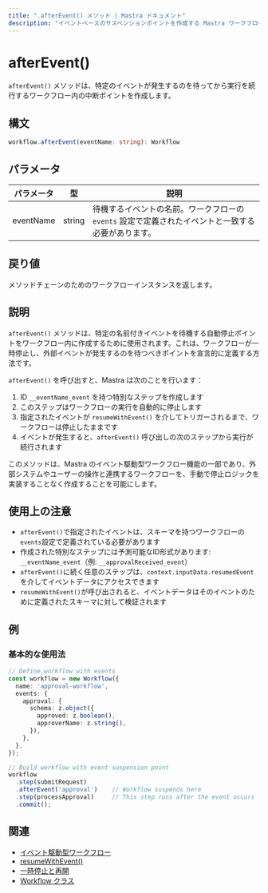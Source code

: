 ```yaml
---
title: ".afterEvent() メソッド | Mastra ドキュメント"
description: "イベントベースのサスペンションポイントを作成する Mastra ワークフローの afterEvent メソッドのリファレンス。"
---
```


# afterEvent()

`afterEvent()` メソッドは、特定のイベントが発生するのを待ってから実行を続行するワークフロー内の中断ポイントを作成します。

## 構文

```typescript
workflow.afterEvent(eventName: string): Workflow
```

## パラメータ

| パラメータ | 型 | 説明 |
|-----------|------|-------------|
| eventName | string | 待機するイベントの名前。ワークフローの `events` 設定で定義されたイベントと一致する必要があります。 |

## 戻り値

メソッドチェーンのためのワークフローインスタンスを返します。

## 説明

`afterEvent()` メソッドは、特定の名前付きイベントを待機する自動停止ポイントをワークフロー内に作成するために使用されます。これは、ワークフローが一時停止し、外部イベントが発生するのを待つべきポイントを宣言的に定義する方法です。

`afterEvent()` を呼び出すと、Mastra は次のことを行います：

1. ID `__eventName_event` を持つ特別なステップを作成します
2. このステップはワークフローの実行を自動的に停止します
3. 指定されたイベントが `resumeWithEvent()` を介してトリガーされるまで、ワークフローは停止したままです
4. イベントが発生すると、`afterEvent()` 呼び出しの次のステップから実行が続行されます

このメソッドは、Mastra のイベント駆動型ワークフロー機能の一部であり、外部システムやユーザーの操作と連携するワークフローを、手動で停止ロジックを実装することなく作成することを可能にします。

## 使用上の注意

- `afterEvent()`で指定されたイベントは、スキーマを持つワークフローの`events`設定で定義されている必要があります
- 作成された特別なステップには予測可能なID形式があります: `__eventName_event`（例: `__approvalReceived_event`）
- `afterEvent()`に続く任意のステップは、`context.inputData.resumedEvent`を介してイベントデータにアクセスできます
- `resumeWithEvent()`が呼び出されると、イベントデータはそのイベントのために定義されたスキーマに対して検証されます

## 例

### 基本的な使用法

```typescript
// Define workflow with events
const workflow = new Workflow({
  name: 'approval-workflow',
  events: {
    approval: {
      schema: z.object({
        approved: z.boolean(),
        approverName: z.string(),
      }),
    },
  },
});

// Build workflow with event suspension point
workflow
  .step(submitRequest)
  .afterEvent('approval')    // Workflow suspends here
  .step(processApproval)     // This step runs after the event occurs
  .commit();
```
## 関連

- [イベント駆動型ワークフロー](./events.mdx)
- [resumeWithEvent()](./resumeWithEvent.mdx)
- [一時停止と再開](../../workflows/suspend-and-resume.mdx)
- [Workflow クラス](./workflow.mdx)
